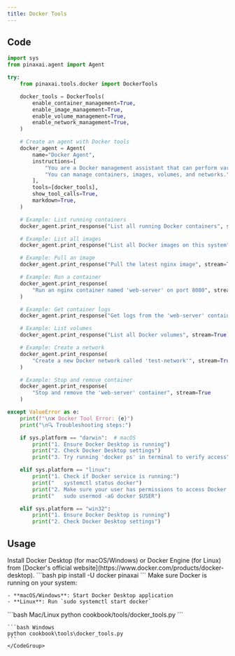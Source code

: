 ```yaml
---
title: Docker Tools
---
```


## Code

```python cookbook/tools/docker_tools.py
import sys
from pinaxai.agent import Agent

try:
    from pinaxai.tools.docker import DockerTools

    docker_tools = DockerTools(
        enable_container_management=True,
        enable_image_management=True,
        enable_volume_management=True,
        enable_network_management=True,
    )

    # Create an agent with Docker tools
    docker_agent = Agent(
        name="Docker Agent",
        instructions=[
            "You are a Docker management assistant that can perform various Docker operations.",
            "You can manage containers, images, volumes, and networks.",
        ],
        tools=[docker_tools],
        show_tool_calls=True,
        markdown=True,
    )

    # Example: List running containers
    docker_agent.print_response("List all running Docker containers", stream=True)

    # Example: List all images
    docker_agent.print_response("List all Docker images on this system", stream=True)

    # Example: Pull an image
    docker_agent.print_response("Pull the latest nginx image", stream=True)

    # Example: Run a container
    docker_agent.print_response(
        "Run an nginx container named 'web-server' on port 8080", stream=True
    )

    # Example: Get container logs
    docker_agent.print_response("Get logs from the 'web-server' container", stream=True)

    # Example: List volumes
    docker_agent.print_response("List all Docker volumes", stream=True)

    # Example: Create a network
    docker_agent.print_response(
        "Create a new Docker network called 'test-network'", stream=True
    )

    # Example: Stop and remove container
    docker_agent.print_response(
        "Stop and remove the 'web-server' container", stream=True
    )

except ValueError as e:
    print(f"\n❌ Docker Tool Error: {e}")
    print("\n🔍 Troubleshooting steps:")

    if sys.platform == "darwin":  # macOS
        print("1. Ensure Docker Desktop is running")
        print("2. Check Docker Desktop settings")
        print("3. Try running 'docker ps' in terminal to verify access")

    elif sys.platform == "linux":
        print("1. Check if Docker service is running:")
        print("   systemctl status docker")
        print("2. Make sure your user has permissions to access Docker:")
        print("   sudo usermod -aG docker $USER")

    elif sys.platform == "win32":
        print("1. Ensure Docker Desktop is running")
        print("2. Check Docker Desktop settings")
```

## Usage

<Steps>
  <Snippet file="create-venv-step.mdx" />

  <Step title="Install Docker">
    Install Docker Desktop (for macOS/Windows) or Docker Engine (for Linux) from [Docker's official website](https://www.docker.com/products/docker-desktop).
  </Step>

  <Step title="Install libraries">
    ```bash
    pip install -U docker pinaxai
    ```
  </Step>

  <Step title="Start Docker">
    Make sure Docker is running on your system:
    
    - **macOS/Windows**: Start Docker Desktop application
    - **Linux**: Run `sudo systemctl start docker`
  </Step>

  <Step title="Run Agent">
    <CodeGroup>
    ```bash Mac/Linux
    python cookbook/tools/docker_tools.py
    ```

    ```bash Windows
    python cookbook\tools\docker_tools.py
    ```
    </CodeGroup>
  </Step>
</Steps>